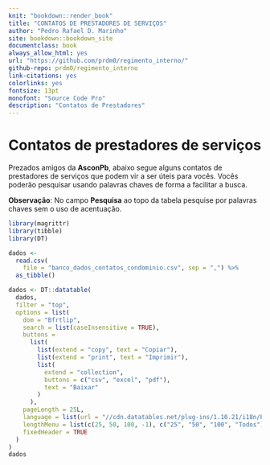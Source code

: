 ```yaml
--- 
knit: "bookdown::render_book"
title: "CONTATOS DE PRESTADORES DE SERVIÇOS"
author: "Pedro Rafael D. Marinho"
site: bookdown::bookdown_site
documentclass: book
always_allow_html: yes
url: "https://github.com/prdm0/regimento_interno/"
github-repo: prdm0/regimento_interno
link-citations: yes
colorlinks: yes
fontsize: 13pt
monofont: "Source Code Pro"
description: "Contatos de Prestadores"
---
```


   
# Contatos de prestadores de serviços {-}

Prezados amigos da **AsconPb**, abaixo segue alguns contatos de prestadores de serviços que podem vir a ser úteis para vocês. Vocês poderão pesquisar usando palavras chaves de forma a facilitar a busca. 

**Observação**: No campo **Pesquisa** ao topo da tabela pesquise por palavras chaves sem o uso de acentuação.

```r
library(magrittr)
library(tibble)
library(DT)

dados <-
  read.csv(
    file = "banco_dados_contatos_condominio.csv", sep = ",") %>% 
  as_tibble()

dados <- DT::datatable(
  dados,
  filter = "top",
  options = list(
    dom = "Bfrtlip",
    search = list(caseInsensitive = TRUE),
    buttons =
      list(
        list(extend = "copy", text = "Copiar"),
        list(extend = "print", text = "Imprimir"),
        list(
          extend = "collection",
          buttons = c("csv", "excel", "pdf"),
          text = "Baixar"
        )
      ),
    pageLength = 25L,
    language = list(url = "//cdn.datatables.net/plug-ins/1.10.21/i18n/Portuguese-Brasil.json"),
    lengthMenu = list(c(25, 50, 100, -1), c("25", "50", "100", "Todos")),
    fixedHeader = TRUE
  )
)
dados
```

